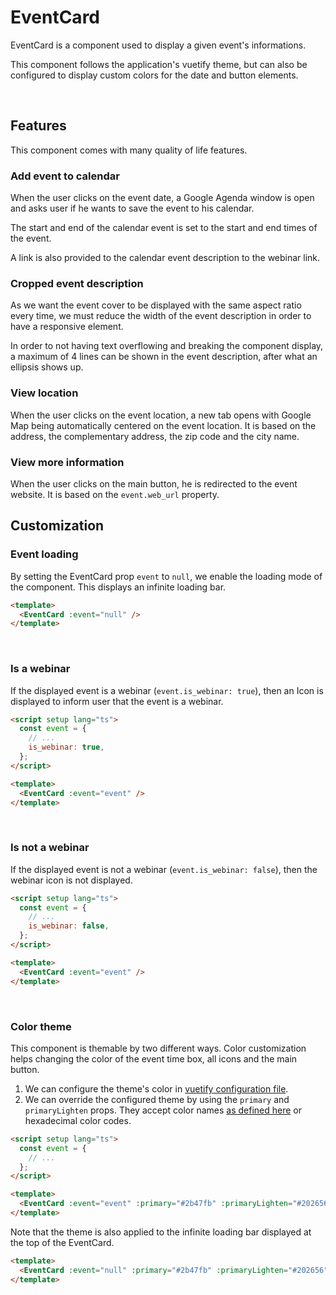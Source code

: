 

<Meta title="Components/EventCard" />

# EventCard

EventCard is a component used to display a given event's informations.

This component follows the application's vuetify theme, but can also be
configured to display custom colors for the date and button elements.

<Story id="components-eventcard--event-is-webinar" />

<br />

## Features

This component comes with many quality of life features.

### Add event to calendar

When the user clicks on the event date, a Google Agenda window is open and asks
user if he wants to save the event to his calendar.

The start and end of the calendar event is set to the start and end times of the event.

A link is also provided to the calendar event description to the webinar link.

### Cropped event description

As we want the event cover to be displayed with the same aspect ratio every time,
we must reduce the width of the event description in order to have a responsive element.

In order to not having text overflowing and breaking the component display,
a maximum of 4 lines can be shown in the event description, after what an ellipsis shows up.

### View location

When the user clicks on the event location, a new tab opens with Google Map being
automatically centered on the event location. It is based on the address,
the complementary address, the zip code and the city name.

### View more information

When the user clicks on the main button, he is redirected to the event website.
It is based on the `event.web_url` property.

## Customization

### Event loading

By setting the EventCard prop `event` to `null`, we enable the loading mode of the
component. This displays an infinite loading bar.

```html
<template>
  <EventCard :event="null" />
</template>
```

<Story id="components-eventcard--event-loading" />

<br />

### Is a webinar

If the displayed event is a webinar (`event.is_webinar: true`), then an Icon is
displayed to inform user that the event is a webinar.

```html
<script setup lang="ts">
  const event = {
    // ...
    is_webinar: true,
  };
</script>

<template>
  <EventCard :event="event" />
</template>
```

<Story id="components-eventcard--event-is-webinar" />

<br />

### Is not a webinar

If the displayed event is not a webinar (`event.is_webinar: false`), then the
webinar icon is not displayed.

```html
<script setup lang="ts">
  const event = {
    // ...
    is_webinar: false,
  };
</script>

<template>
  <EventCard :event="event" />
</template>
```

<Story id="components-eventcard--event-is-not-webinar" />

<br />

### Color theme

This component is themable by two different ways.
Color customization helps changing the color of the event time box, all icons
and the main button.

1. We can configure the theme's color in
   [vuetify configuration file](https://vuetifyjs.com/en/features/theme/).
2. We can override the configured theme by using the `primary` and `primaryLighten`
   props. They accept color names [as defined here](https://vuetifyjs.com/en/styles/colors/)
   or hexadecimal color codes.

```html
<script setup lang="ts">
  const event = {
    // ...
  };
</script>

<template>
  <EventCard :event="event" :primary="#2b47fb" :primaryLighten="#202656" />
</template>
```

<Story id="components-eventcard--event-is-webinar-custom-colors" />

Note that the theme is also applied to the infinite loading bar displayed at the
top of the EventCard.

```html
<template>
  <EventCard :event="null" :primary="#2b47fb" :primaryLighten="#202656" />
</template>
```

<Story id="components-eventcard--event-loading-custom-colors" />
